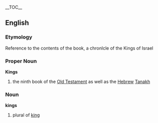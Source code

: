 {{Bible|9|Samuel|Chronicles}}
__TOC__
== English ==
=== Etymology ===
Reference to the contents of the book, a chronlcle of the Kings of Israel
=== Proper Noun ===
'''Kings'''
# the ninth book of the [[Old Testament]] as well as the [[Hebrew]] [[Tanakh]]

=== Noun ===
'''kings'''
# plural of [[king]]